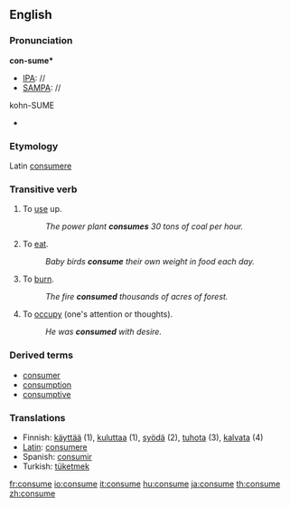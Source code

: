 ==English==
===Pronunciation===

'''con-sume*'''
*[[IPA]]: //
*[[SAMPA]]: //
kohn-SUME
*{{audio|en-us-conusme.ogg|Audio (US)}}

===Etymology===

Latin [[consumere]]

===Transitive verb===
{{en-infl-reg-other-e|consum|e}}

#To [[use]] up.
#:''The power plant '''consumes''' 30 tons of coal per hour.''
#To [[eat]].
#:''Baby birds '''consume''' their own weight in food each day.''
#To [[burn]].
#:''The fire '''consumed''' thousands of acres of forest.''
#To [[occupy]] (one's attention or thoughts). 
#:''He was '''consumed''' with desire.''

===Derived terms===
*[[consumer]]
*[[consumption]]
*[[consumptive]]

===Translations===
*Finnish: [[käyttää]] (1), [[kuluttaa]] (1), [[syödä]] (2), [[tuhota]] (3), [[kalvata]] (4)
*[[Latin]]: [[consumere]]
*Spanish: [[consumir]]
*Turkish: [[tüketmek]]

[[fr:consume]]
[[io:consume]]
[[it:consume]]
[[hu:consume]]
[[ja:consume]]
[[th:consume]]
[[zh:consume]]